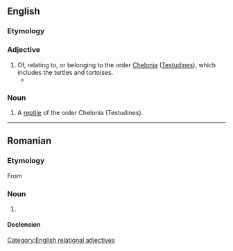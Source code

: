 ==English==

===Etymology===
{{m|mul|Chelonia}} {{suffix|en||an}}

===Adjective===
{{en-adj}}

# Of, relating to, or belonging to the order [[Chelonia]] ([[Testudines]]), which includes the turtles and tortoises.
#* {{quote-book|en|title=The Ecology, Exploitation and Conservation of River Turtles|page=46|author=Don Moll|year=2004|passage='''Chelonian''' eggs may be leathery or parchment-shelled that indent easily when laid and expand due to water uptake during incubation; harder-shelled but expansible eggs which behave much like parchment eggs during incubation; and brittle-shelled eggs which do not indent when laid and usually take up little or no external water during incubation (Ewert, 1979, 1985; Kuchling, 1999).}}

===Noun===
{{en-noun}}

# A [[reptile]] of the order Chelonia (Testudines).

[[Category:English relational adjectives]]
{{C|en|Turtles|Zoology}}

----

==Romanian==

===Etymology===
From {{bor|ro|fr|chélonien}}

===Noun===
{{ro-noun|m|chelonieni}}

# {{l|en|chelonian}}

====Declension====
{{ro-noun-m|pl=chelonieni}}
